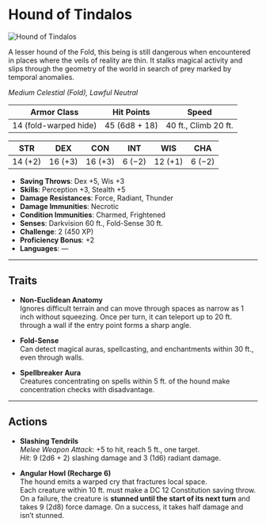 # Hound of Tindalos

![Hound of Tindalos  ](/library/images/HoundOfTindalos.png)

A lesser hound of the Fold, this being is still dangerous when encountered in places where the veils of reality are thin. It stalks magical activity and slips through the geometry of the world in search of prey marked by temporal anomalies.

_Medium Celestial (Fold), Lawful Neutral_

| **Armor Class**       | **Hit Points** | **Speed**            |
| --------------------- | -------------- | -------------------- |
| 14 (fold-warped hide) | 45 (6d8 + 18)  | 40 ft., Climb 20 ft. |

| **STR** | **DEX** | **CON** | **INT** | **WIS** | **CHA** |
| ------- | ------- | ------- | ------- | ------- | ------- |
| 14 (+2) | 16 (+3) | 16 (+3) | 6 (−2)  | 12 (+1) | 6 (−2)  |

- **Saving Throws**: Dex +5, Wis +3
- **Skills**: Perception +3, Stealth +5
- **Damage Resistances**: Force, Radiant, Thunder
- **Damage Immunities**: Necrotic
- **Condition Immunities**: Charmed, Frightened
- **Senses**: Darkvision 60 ft., Fold-Sense 30 ft.
- **Challenge**: 2 (450 XP)
- **Proficiency Bonus**: +2
- **Languages**: —

---

## Traits

- **Non-Euclidean Anatomy**  
  Ignores difficult terrain and can move through spaces as narrow as 1 inch without squeezing. Once per turn, it can teleport up to 20 ft. through a wall if the entry point forms a sharp angle.

- **Fold-Sense**  
  Can detect magical auras, spellcasting, and enchantments within 30 ft., even through walls.

- **Spellbreaker Aura**  
  Creatures concentrating on spells within 5 ft. of the hound make concentration checks with disadvantage.

---

## Actions

- **Slashing Tendrils**  
  _Melee Weapon Attack_: +5 to hit, reach 5 ft., one target.  
  _Hit_: 9 (2d6 + 2) slashing damage and 3 (1d6) radiant damage.

- **Angular Howl (Recharge 6)**  
  The hound emits a warped cry that fractures local space.  
  Each creature within 10 ft. must make a DC 12 Constitution saving throw. On a failure, the creature is **stunned until the start of its next turn** and takes 9 (2d8) force damage. On a success, it takes half damage and isn’t stunned.
